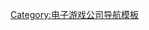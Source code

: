 {{Navbox
| name  = Blendo Games
| title = [[Blendo Games]]
| listclass = hlist
| state  = {{{state|}}}

| group1 = 游戏
| list1 =
* [[严肃的骨头]]
* [[星系舰队]]
* {{tsl|en|Atom Zombie Smasher|原子僵尸粉碎机|原子僵尸粉碎机}}
* [[三十航班之恋]]
* {{tsl|en|Quadrilateral Cowboy|四边形牛仔|四边形牛仔}}

| group2 = 相关条目
| list2 =
* {{tsl|en|Idle Thumbs||Idle Thumbs}} 
}}<noinclude>
{{collapsible option}}

{{DEFAULTSORT:Blendo Games}}
[[Category:电子游戏公司导航模板]]
</noinclude>